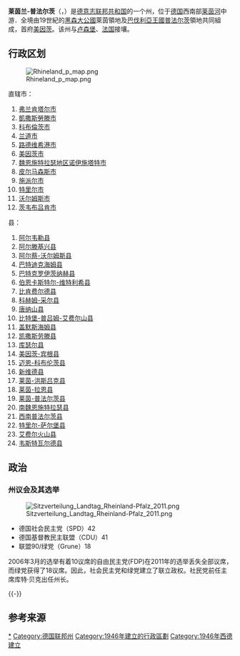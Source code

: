 {{noteTA
|G1=DE
|G2=Landkreis
|G3=Unit
}}

{{Infobox German state
|Name = 莱茵兰-普法尔茨
|German_name = {{lang|de|Rheinland-Pfalz}}
|state_coa = Coat of arms of Rhineland-Palatinate.svg
|map = Deutschland Lage von Rheinland-Pfalz.svg
|flag = Flag of Rhineland-Palatinate.svg
|flag_link=莱茵兰-普法尔茨州旗
|capital = 美因茨
|area = 19853.36
|area_source =
|key = 07
|population =  4000000 
|pop_ref = <ref>{{cite web |url= http://www.statistik-portal.de/Statistik-Portal/de_zs01_rlp.asp |title= State population |work= Portal of the Federal Statistics Office Ger many |accessdate= 2011-11-30 |archive-url= https://web.archive.org/web/20120118170435/http://www.statistik-portal.de/Statistik-Portal/de_zs01_rlp.asp |archive-date= 2012-01-18 |dead-url= yes }}</ref>
|pop_date = 2010-09-30
|GDP = 1076.3
|GDP_year = 2010年
|GDP_percent = 4.3
|Website = [http://www.rlp.de/ www.rlp.de]
|leader_title =
|leader = {{link-de|马卢·德赖尔|Malu Dreyer}}
|leader_party = [[德国社会民主党|SPD]]
|ruling_party1 = [[德国社会民主党|SPD]]
|ruling_party2 = [[德国绿党|绿党]]
|votes = 4票
|NUTS = DEB
|iso region = DE-RP
|latd=49 |latm=54 |lats=47 |longd=7 |longm=27 |longs=0
|date=August 2010
}}

'''莱茵兰-普法尔茨'''（{{lang-de|Rheinland-Pfalz}}，{{IPA-de|ˈʁaɪ̯nlant ˈp͡falt͡s|-|De-Rheinland-Pfalz.ogg}}）是[[德意志联邦共和国|德意志联邦共和国]]的一个州，位于[[德国|德国]]西南部[[莱茵河|莱茵河]]中游．全境由19世紀的[[黑森大公國|黑森大公國]]萊茵領地及[[巴伐利亞王國|巴伐利亞王國]][[普法尔茨|普法尔茨]]領地共同組成，首府[[美因茨|美因茨]]。该州与[[卢森堡|卢森堡]]、[[法国|法国]]接壤。

== 行政区划 ==
[[File:Rhineland_p_map.png|thumb]]

直辖市：
# [[弗兰肯塔尔|弗兰肯塔尔市]]
# [[凯撒斯劳滕|凱撒斯勞滕市]]
# [[科布伦茨|科布倫茨市]]
# [[兰道|兰道市]]
# [[路德维希港|路德维希港市]]
# [[美因茨|美因茨市]]
# [[葡萄酒之路旁诺伊施塔特|魏恩施特拉瑟地区诺伊施塔特市]]
# [[皮尔马森斯|皮尔马森斯市]]
# [[施派尔|施派尔市]]
# [[特里尔|特里尔市]]
# [[沃尔姆斯|沃尔姆斯市]]
# [[茨韦布吕肯|茨韦布吕肯市]]

县：
#[[阿尔韦勒县|阿尔韦勒县]]
# [[阿尔滕基兴县|阿尔滕基兴县]]
# [[阿尔蔡-沃尔姆斯县|阿尔蔡-沃尔姆斯县]]
# [[巴特迪克海姆县|巴特迪克海姆县]]
# [[巴特克罗伊茨纳赫县|巴特克罗伊茨纳赫县]]
# [[伯恩卡斯特尔-维特利希县|伯恩卡斯特尔-维特利希县]]
# [[比肯费尔德县|比肯费尔德县]]
# [[科赫姆-采尔县|科赫姆-采尔县]]
# [[唐纳山县|唐纳山县]]
# [[比特堡-普吕姆-艾费尔山县|比特堡-普吕姆-艾费尔山县]]
# [[盖默斯海姆县|盖默斯海姆县]]
# [[凯撒斯劳滕县|凯撒斯劳滕县]]
# [[库瑟尔县|库瑟尔县]]
# [[美因茨-宾根县|美因茨-宾根县]]
# [[迈恩-科布伦茨县|迈恩-科布伦茨县]]
# [[新维德县|新维德县]]
# [[莱茵-洪斯吕克县|莱茵-洪斯吕克县]]
# [[莱茵-拉恩县|莱茵-拉恩县]]
# [[莱茵-普法尔茨县|莱茵-普法尔茨县]]
# [[南魏恩施特拉瑟县|南魏恩施特拉瑟县]]
# [[西南普法尔茨县|西南普法尔茨县]]
# [[特里尔-萨尔堡县|特里尔-萨尔堡县]]
# [[艾费尔火山县|艾费尔火山县]]
# [[韦斯特瓦尔德县|韦斯特瓦尔德县]]

==  政治  ==
=== 州议会及其选举 ===
[[File:Sitzverteilung_Landtag_Rheinland-Pfalz_2011.png|thumb]]
*德国社会民主党（SPD）42
*德国基督教民主联盟（CDU）41
*联盟90/绿党（Grune）18
2006年3月的选举有着10议席的自由民主党(FDP)在2011年的选举丢失全部议席，而绿党获得了18议席。因此，社会民主党和绿党建立了联立政权。社民党前任主席库特·贝克出任州长。

{{-}}
== 参考来源 ==
{{reflist}}

{{德國聯邦州}}

{{Authority control}}
{{DEFAULTSORT:Rheinland-Pfalz}}
[[Category:莱茵兰-普法尔茨州|*]]
[[Category:德国联邦州|Category:德国联邦州]]
[[Category:1946年建立的行政區劃|Category:1946年建立的行政區劃]]
[[Category:1946年西德建立|Category:1946年西德建立]]